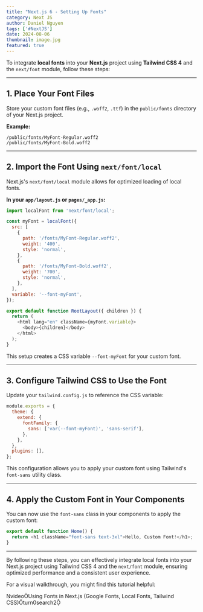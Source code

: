 ```yaml
---
title: "Next.js 6 - Setting Up Fonts"
category: Next JS
author: Daniel Nguyen
tags: ['#NextJS']
date: 2024-08-06
thumbnail: image.jpg
featured: true
---
```


To integrate **local fonts** into your **Next.js** project using **Tailwind CSS 4** and the `next/font` module, follow these steps:

---

## **1. Place Your Font Files**

Store your custom font files (e.g., `.woff2`, `.ttf`) in the `public/fonts` directory of your Next.js project.

**Example:**

```
/public/fonts/MyFont-Regular.woff2
/public/fonts/MyFont-Bold.woff2
```

---

## **2. Import the Font Using `next/font/local`**

Next.js's `next/font/local` module allows for optimized loading of local fonts.

**In your `app/layout.js` or `pages/_app.js`:**

```javascript
import localFont from 'next/font/local';

const myFont = localFont({
  src: [
    {
      path: '/fonts/MyFont-Regular.woff2',
      weight: '400',
      style: 'normal',
    },
    {
      path: '/fonts/MyFont-Bold.woff2',
      weight: '700',
      style: 'normal',
    },
  ],
  variable: '--font-myFont',
});

export default function RootLayout({ children }) {
  return (
    <html lang="en" className={myFont.variable}>
      <body>{children}</body>
    </html>
  );
}
```


This setup creates a CSS variable `--font-myFont` for your custom font.

---

## **3. Configure Tailwind CSS to Use the Font**

Update your `tailwind.config.js` to reference the CSS variable:

```javascript
module.exports = {
  theme: {
    extend: {
      fontFamily: {
        sans: ['var(--font-myFont)', 'sans-serif'],
      },
    },
  },
  plugins: [],
};
```


This configuration allows you to apply your custom font using Tailwind's `font-sans` utility class.

---

## **4. Apply the Custom Font in Your Components**

You can now use the `font-sans` class in your components to apply the custom font:

```javascript
export default function Home() {
  return <h1 className="font-sans text-3xl">Hello, Custom Font!</h1>;
}
```

---

By following these steps, you can effectively integrate local fonts into your Next.js project using Tailwind CSS 4 and the `next/font` module, ensuring optimized performance and a consistent user experience.

For a visual walkthrough, you might find this tutorial helpful:

videoUsing Fonts in Next.js (Google Fonts, Local Fonts, Tailwind CSS)turn0search2 